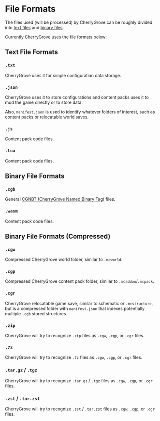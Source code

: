 ﻿# File Formats

The files used (will be processed) by CherryGrove can be roughly divided into [text files](#text-file-formats) and [binary files](#binary-file-formats).

Currently CherryGrove uses the file formats below:

## Text File Formats

### `.txt`

CherryGrove uses it for simple configuration data storage.

### `.json`

CherryGrove uses it to store configurations and content packs uses it to mod the game directly or to store data.

Also, `manifest.json` is used to identify whatever folders of interest, such as content packs or relocatable world saves.

### `.js`

Content pack code files.

### `.lua`

Content pack code files.

## Binary File Formats

### `.cgb`

General [CGNBT (CherryGrove Named Binary Tag)](format/cgnbt) files.

### `.wasm`

Content pack code files.

## Binary File Formats (Compressed)

### `.cgw`

Compressed CherryGrove world folder, similar to `.mcworld`.

### `.cgp`

Compressed CherryGrove content pack folder, similar to `.mcaddon`/`.mcpack`.

### `.cgr`

CherryGrove relocatable game save, similar to schematic or `.mcstructure`, but is a compressed folder with `manifest.json` that indexes potentially multiple `.cgb` stored structures.

### `.zip`

CherryGrove will try to recognize `.zip` files as `.cgw`, `.cgp`, or `.cgr` files.

### `.7z`

CherryGrove will try to recognize `.7z` files as `.cgw`, `.cgp`, or `.cgr` files.

### `.tar.gz` / `.tgz`

CherryGrove will try to recognize `.tar.gz` / `.tgz` files as `.cgw`, `.cgp`, or `.cgr` files.

### `.zst` / `.tar.zst`

CherryGrove will try to recognize `.zst` / `.tar.zst` files as `.cgw`, `.cgp`, or `.cgr` files.
